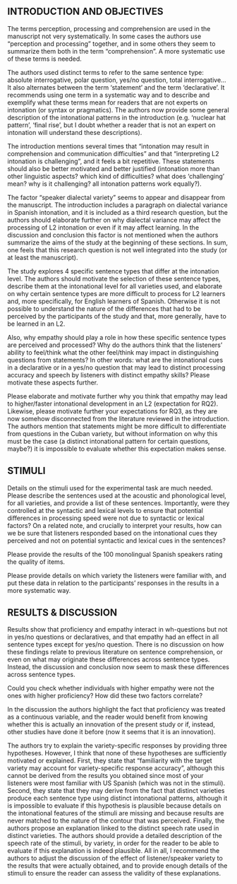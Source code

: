 
## INTRODUCTION AND OBJECTIVES

\RC The terms perception, processing and comprehension are used in the manuscript not very systematically. In some cases the authors use “perception and processing” together, and in some others they seem to summarize them both in the term “comprehension”. A more systematic use of these terms is needed.

\WorkInProgress
\Easy


\RC The authors used distinct terms to refer to the same sentence type: absolute interrogative, polar question, yes/no question, total interrogative… It also alternates between the term ‘statement’ and the term ‘declarative’. It recommends using one term in a systematic way and to describe and exemplify what these terms mean for readers that are not experts on intonation (or syntax or pragmatics). The authors now provide some general description of the intonational patterns in the introduction (e.g. ‘nuclear hat pattern’, ‘final rise’, but I doubt whether a reader that is not an expert on intonation will understand these descriptions). 

\WorkInProgress
\Easy

\RC The introduction mentions several times that “intonation may result in comprehension and communication difficulties” and that “interpreting L2 intonation is challenging”, and it feels a bit repetitive. These statements should also be better motivated and better justified (intonation more than other linguistic aspects? which kind of difficulties? what does ‘challenging’ mean? why is it challenging? all intonation patterns work equally?). 

\WorkInProgress
\Easy

\RC The factor “speaker dialectal variety” seems to appear and disappear from the manuscript. The introduction includes a paragraph on dialectal variance in Spanish intonation, and it is included as a third research question, but the authors should elaborate further on why dialectal variance may affect the processing of L2 intonation or even if it may affect learning. In the discussion and conclusion this factor is not mentioned when the authors summarize the aims of the study at the beginning of these sections. In sum, one feels that this research question is not well integrated into the study (or at least the manuscript). 

\WorkInProgress
\Easy

\RC The study explores 4 specific sentence types that differ at the intonation level. The authors should motivate the selection of these sentence types, describe them at the intonational level for all varieties used, and elaborate on why certain sentence types are more difficult to process for L2 learners and, more specifically, for English learners of Spanish. Otherwise it is not possible to understand the nature of the differences that had to be perceived by the participants of the study and that, more generally, have to be learned in an L2. 

\WorkInProgress
\Easy

\RC Also, why empathy should play a role in how these specific sentence types are perceived and processed? Why do the authors think that the listeners’ ability to feel/think what the other feel/think may impact in distinguishing questions from statements? In other words: what are the intonational cues in a declarative or in a yes/no question that may lead to distinct processing accuracy and speech by listeners with distinct empathy skills? Please motivate these aspects further. 

\WorkInProgress
\Easy

\RC Please elaborate and motivate further why you think that empathy may lead to higher/faster intonational development in an L2 (expectation for RQ2). Likewise, please motivate further your expectations for RQ3, as they are now somehow disconnected from the literature reviewed in the introduction. The authors mention that statements might be more difficult to differentiate from questions in the Cuban variety, but without information on why this must be the case (a distinct intonational pattern for certain questions, maybe?) it is impossible to evaluate whether this expectation makes sense. 

\WorkInProgress
\Easy

## STIMULI

\RC Details on the stimuli used for the experimental task are much needed. Please describe the sentences used at the acoustic and phonological level, for all varieties, and provide a list of these sentences. Importantly, were they controlled at the syntactic and lexical levels to ensure that potential differences in processing speed were not due to syntactic or lexical factors? On a related note, and crucially to interpret your results, how can we be sure that listeners responded based on the intonational cues they perceived and not on potential syntactic and lexical cues in the sentences?

\WorkInProgress
\Easy

\RC Please provide the results of the 100 monolingual Spanish speakers rating the quality of items.

\WorkInProgress
\Easy

\RC Please provide details on which variety the listeners were familiar with, and put these data in relation to the participants’ responses in the results in a more systematic way.

\WorkInProgress
\Easy

## RESULTS & DISCUSSION

\RC Results show that proficiency and empathy interact in wh-questions but not in yes/no questions or declaratives, and that empathy had an effect in all sentence types except for yes/no question. There is no discussion on how these findings relate to previous literature on sentence comprehension, or even on what may originate these differences across sentence types. Instead, the discussion and conclusion now seem to mask these differences across sentence types. 

\WorkInProgress
\Easy

\RC Could you check whether individuals with higher empathy were not the ones with higher proficiency? How did these two factors correlate?

\WorkInProgress
\Easy

\RC In the discussion the authors highlight the fact that proficiency was treated as a continuous variable, and the reader would benefit from knowing whether this is actually an innovation of the present study or if, instead, other studies have done it before (now it seems that it is an innovation). 

\WorkInProgress
\Easy

\RC The authors try to explain the variety-specific responses by providing three hypotheses. However, I think that none of these hypotheses are sufficiently motivated or explained. First, they state that “familiarity with the target variety may account for variety-specific response accuracy”, although this cannot be derived from the results you obtained since most of your listeners were most familiar with US Spanish (which was not in the stimuli). Second, they state that they may derive from the fact that distinct varieties produce each sentence type using distinct intonational patterns, although it is impossible to evaluate if this hypothesis is plausible because details on the intonational features of the stimuli are missing and because results are never matched to the nature of the contour that was perceived. Finally, the authors propose an explanation linked to the distinct speech rate used in distinct varieties. The authors should provide a detailed description of the speech rate of the stimuli, by variety, in order for the reader to be able to evaluate if this explanation is indeed plausible. All in all, I recommend the authors to adjust the discussion of the effect of listener/speaker variety to the results that were actually obtained, and to provide enough details of the stimuli to ensure the reader can assess the validity of these explanations. 

\WorkInProgress
\Easy
